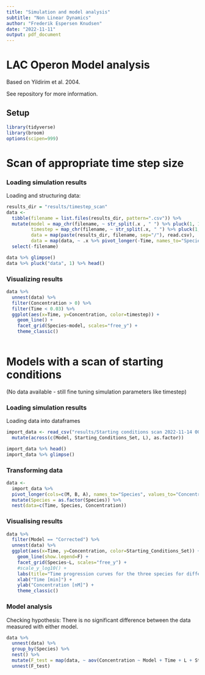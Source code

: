 ```yaml
---
title: "Simulation and model analysis"
subtitle: "Non Linear Dynamics"
author: "Frederik Espersen Knudsen"
date: "2022-11-11"
output: pdf_document
---
```


# LAC Operon Model analysis
Based on Yildirim et al. 2004.  

See repository for more information.  

## Setup

```r
library(tidyverse)
library(broom)
options(scipen=999)
```
  
\newpage  
# Scan of appropriate time step size
### Loading simulation results
Loading and structuring data:
```r
results_dir = "results/timestep_scan"
data <-
  tibble(filename = list.files(results_dir, pattern=".csv")) %>%
  mutate(model = map_chr(filename, ~ str_split(.x , " ") %>% pluck(1, 1)),
         timestep = map_chr(filename, ~ str_split(.x, " ") %>% pluck(1, 2) %>% str_split("=") %>% pluck(1, 2)),
         data = map(paste(results_dir, filename, sep="/"), read.csv),
         data = map(data, ~ .x %>% pivot_longer(-Time, names_to="Species", values_to="Concentration"))) %>%
  select(-filename)

data %>% glimpse()
data %>% pluck("data", 1) %>% head()
```

###  Visualizing results
```r
data %>%
  unnest(data) %>% 
  filter(Concentration > 0) %>%
  filter(Time < 0.03) %>%
  ggplot(aes(x=Time, y=Concentration, color=timestep)) +
    geom_line() +
    facet_grid(Species~model, scales="free_y") +
    theme_classic()
  
```

\newpage  
# Models with a scan of starting conditions
(No data available - still fine tuning simulation parameters like timestep)

### Loading simulation results
Loading data into dataframes
```r
import_data <- read_csv("results/Starting conditions scan 2022-11-14 00:33:10.csv") %>%
  mutate(across(c(Model, Starting_Conditions_Set, L), as.factor))

import_data %>% head()
import_data %>% glimpse()
```
### Transforming data
```r
data <- 
  import_data %>%
  pivot_longer(cols=c(M, B, A), names_to="Species", values_to="Concentration") %>%
  mutate(Species = as.factor(Species)) %>%
  nest(data=c(Time, Species, Concentration))
```

### Visualising results
```r
data %>%
  filter(Model == "Corrected") %>%
  unnest(data) %>%
  ggplot(aes(x=Time, y=Concentration, color=Starting_Conditions_Set)) +
    geom_line(show.legend=F) +
    facet_grid(Species~L, scales="free_y") +
    #scale_y_log10() +
    labs(title="Time progression curves for the three species for different Lactose concentrations [nM]") +
    xlab("Time [min]") +
    ylab("Concentration [nM]") +
    theme_classic()
```

### Model analysis
Checking hypothesis: There is no significant difference between the data measured with either model.
```r
data %>%
  unnest(data) %>%
  group_by(Species) %>%
  nest() %>%
  mutate(F_test = map(data, ~ aov(Concentration ~ Model + Time + L + Starting_Conditions_Set, data = .x) %>% tidy() %>% pluck("p.value", 1))) %>%
  unnest(F_test)
```

